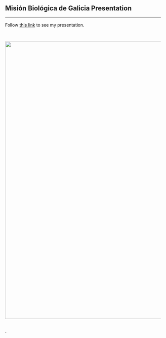 <!-- break -->	
<br>	
<br>	
<br>	
<!-- break -->	
 	
## Misión Biológica de Galicia Presentation 	
<hr>	
 	
 	
Follow [this link](https://www.dropbox.com/s/64p00v48xjpdbai/mbg_rra_18.pdf?dl=0) to see my presentation.	
 	
		
 	
 	
<br>	
 	
<img src="images/mbg.png" style="width: 900px;">	
 	
<br>.